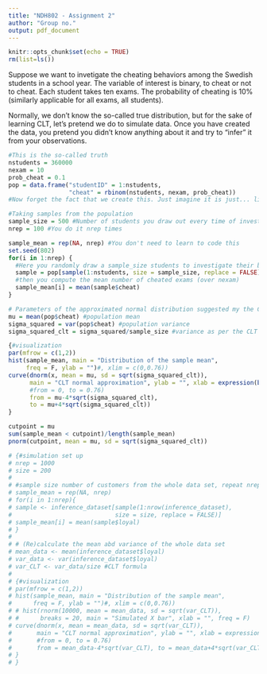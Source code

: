 ```yaml
---
title: "NDH802 - Assignment 2"
author: "Group no."
output: pdf_document
---
```


```r
knitr::opts_chunk$set(echo = TRUE)
rm(list=ls())
```

Suppose we want to invetigate the cheating behaviors among the Swedish students in a school year. The variable of interest is binary, to cheat or not to cheat. Each student takes ten exams. The probability of cheating is 10% (similarly applicable for all exams, all students).

Normally, we don't know the so-called true distribution, but for the sake of learning CLT, let's pretend we do to simulate data. Once you have created the data, you pretend you didn't know anything about it and try to "infer" it from your observations.

```r
#This is the so-called truth
nstudents = 360000
nexam = 10
prob_cheat = 0.1
pop = data.frame("studentID" = 1:nstudents,
                 "cheat" = rbinom(nstudents, nexam, prob_cheat))
#Now forget the fact that we create this. Just imagine it is just... life!
```

```r
#Taking samples from the population
sample_size = 500 #Number of students you draw out every time of investigation
nrep = 100 #You do it nrep times

sample_mean = rep(NA, nrep) #You don't need to learn to code this
set.seed(802)
for(i in 1:nrep) {
  #Here you randomly draw a sample_size students to investigate their behavior
  sample = pop[sample(1:nstudents, size = sample_size, replace = FALSE),] 
  #then you compute the mean number of cheated exams (over nexam)
  sample_mean[i] = mean(sample$cheat)
}

# Parameters of the approximated normal distribution suggested my the CLT
mu = mean(pop$cheat) #population mean
sigma_squared = var(pop$cheat) #population variance
sigma_squared_clt = sigma_squared/sample_size #variance as per the CLT formula

{#visualization
par(mfrow = c(1,2))
hist(sample_mean, main = "Distribution of the sample mean",
     freq = F, ylab = "")#, xlim = c(0,0.76))
curve(dnorm(x, mean = mu, sd = sqrt(sigma_squared_clt)),
      main = "CLT normal approximation", ylab = "", xlab = expression(bar(X)),
      #from = 0, to = 0.76)
      from = mu-4*sqrt(sigma_squared_clt),
      to = mu+4*sqrt(sigma_squared_clt))
}
```

```r
cutpoint = mu
sum(sample_mean < cutpoint)/length(sample_mean)
pnorm(cutpoint, mean = mu, sd = sqrt(sigma_squared_clt))
```



```r
# {#simulation set up
# nrep = 1000
# size = 200
# 
# #sample size number of customers from the whole data set, repeat nrep times
# sample_mean = rep(NA, nrep)
# for(i in 1:nrep){
# sample <- inference_dataset[sample(1:nrow(inference_dataset),
#                             size = size, replace = FALSE)]
# sample_mean[i] = mean(sample$loyal)
# }
# 
# # (Re)calculate the mean abd variance of the whole data set
# mean_data <- mean(inference_dataset$loyal)
# var_data <- var(inference_dataset$loyal)
# var_CLT <- var_data/size #CLT formula
# 
# {#visualization
# par(mfrow = c(1,2))
# hist(sample_mean, main = "Distribution of the sample mean",
#      freq = F, ylab = "")#, xlim = c(0,0.76))
# # hist(rnorm(10000, mean = mean_data, sd = sqrt(var_CLT)),
# #      breaks = 20, main = "Simulated X bar", xlab = "", freq = F)
# curve(dnorm(x, mean = mean_data, sd = sqrt(var_CLT)),
#       main = "CLT normal approximation", ylab = "", xlab = expression(bar(X)),
#       #from = 0, to = 0.76)
#       from = mean_data-4*sqrt(var_CLT), to = mean_data+4*sqrt(var_CLT))
# }
# }
```

